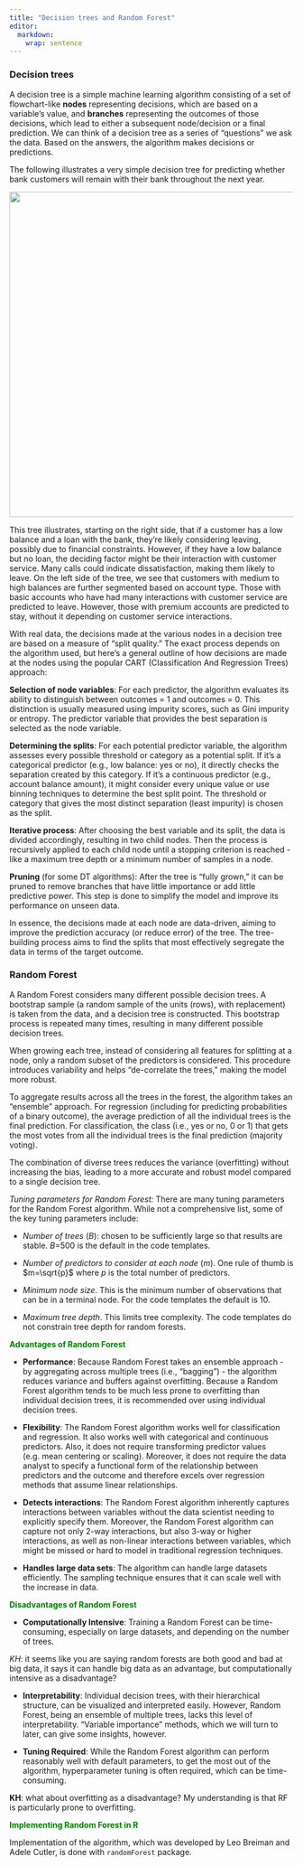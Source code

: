 ```yaml
---
title: "Decision trees and Random Forest"
editor: 
  markdown: 
    wrap: sentence
---
```


### Decision trees

A decision tree is a simple machine learning algorithm consisting of a set of flowchart-like **nodes** representing decisions, which are based on a variable's value, and **branches** representing the outcomes of those decisions, which lead to either a subsequent node/decision or a final prediction.
We can think of a decision tree as a series of "questions" we ask the data.
Based on the answers, the algorithm makes decisions or predictions.

The following illustrates a very simple decision tree for predicting whether bank customers will remain with their bank throughout the next year.

![](images/decisiontreebanking.png){fig-align="center" width="6in"}

This tree illustrates, starting on the right side, that if a customer has a low balance and a loan with the bank, they're likely considering leaving, possibly due to financial constraints.
However, if they have a low balance but no loan, the deciding factor might be their interaction with customer service.
Many calls could indicate dissatisfaction, making them likely to leave.
On the left side of the tree, we see that customers with medium to high balances are further segmented based on account type.
Those with basic accounts who have had many interactions with customer service are predicted to leave.
However, those with premium accounts are predicted to stay, without it depending on customer service interactions.

With real data, the decisions made at the various nodes in a decision tree are based on a measure of "split quality." The exact process depends on the algorithm used, but here's a general outline of how decisions are made at the nodes using the popular CART (Classification And Regression Trees) approach:

**Selection of node variables**: For each predictor, the algorithm evaluates its ability to distinguish between outcomes = 1 and outcomes = 0.
This distinction is usually measured using impurity scores, such as Gini impurity or entropy.
The predictor variable that provides the best separation is selected as the node variable.

**Determining the splits**: For each potential predictor variable, the algorithm assesses every possible threshold or category as a potential split.
If it's a categorical predictor (e.g., low balance: yes or no), it directly checks the separation created by this category.
If it's a continuous predictor (e.g., account balance amount), it might consider every unique value or use binning techniques to determine the best split point.
The threshold or category that gives the most distinct separation (least impurity) is chosen as the split.

**Iterative process**: After choosing the best variable and its split, the data is divided accordingly, resulting in two child nodes.
Then the process is recursively applied to each child node until a stopping criterion is reached - like a maximum tree depth or a minimum number of samples in a node.

**Pruning** (for some DT algorithms): After the tree is "fully grown," it can be pruned to remove branches that have little importance or add little predictive power.
This step is done to simplify the model and improve its performance on unseen data.

In essence, the decisions made at each node are data-driven, aiming to improve the prediction accuracy (or reduce error) of the tree.
The tree-building process aims to find the splits that most effectively segregate the data in terms of the target outcome.

### Random Forest

A Random Forest considers many different possible decision trees.
A bootstrap sample (a random sample of the units (rows), with replacement) is taken from the data, and a decision tree is constructed.
This bootstrap process is repeated many times, resulting in many different possible decision trees.

When growing each tree, instead of considering all features for splitting at a node, only a random subset of the predictors is considered.
This procedure introduces variability and helps "de-correlate the trees," making the model more robust.

To aggregate results across all the trees in the forest, the algorithm takes an "ensemble" approach.
For regression (including for predicting probabilities of a binary outcome), the average prediction of all the individual trees is the final prediction.
For classification, the class (i.e., yes or no, 0 or 1) that gets the most votes from all the individual trees is the final prediction (majority voting).

The combination of diverse trees reduces the variance (overfitting) without increasing the bias, leading to a more accurate and robust model compared to a single decision tree.

*Tuning parameters for Random Forest:* There are many tuning parameters for the Random Forest algorithm.
While not a comprehensive list, some of the key tuning parameters include:

-   *Number of trees* ($B$): chosen to be sufficiently large so that results are stable.
    $B$=500 is the default in the code templates.

-   *Number of predictors to consider at each node* ($m$).
    One rule of thumb is $m=\sqrt{p}$ where $p$ is the total number of predictors.

-   *Minimum node size*.
    This is the minimum number of observations that can be in a terminal node.
    For the code templates the default is 10.

-   *Maximum tree depth*.
    This limits tree complexity.
    The code templates do not constrain tree depth for random forests.

[**Advantages of Random Forest**]{style="color:green"}

-   **Performance**: Because Random Forest takes an ensemble approach - by aggregating across multiple trees (i.e., "bagging") - the algorithm reduces variance and buffers against overfitting. Because a Random Forest algorithm tends to be much less prone to overfitting than individual decision trees, it is recommended over using individual decision trees. 

-   **Flexibility**: The Random Forest algorithm works well for classification and regression. It also works well with categorical and continuous predictors. Also, it does not require transforming predictor values (e.g. mean centering or scaling). Moreover, it does not require the data analyst to specify a functional form of the relationship between predictors and the outcome and therefore excels over regression methods that assume linear relationships.

-   **Detects interactions**: The Random Forest algorithm inherently captures interactions between variables without the data scientist needing to explicitly specify them. Moreover, the Random Forest algorithm can capture not only 2-way interactions, but also 3-way or higher interactions, as well as non-linear interactions between variables, which might be missed or hard to model in traditional regression techniques.

-   **Handles large data sets**: The algorithm can handle large datasets efficiently. The sampling technique ensures that it can scale well with the increase in data.

[**Disadvantages of Random Forest**]{style="color:green"}

-   **Computationally Intensive**: Training a Random Forest can be time-consuming, especially on large datasets, and depending on the number of trees. 

*KH*: it seems like you are saying random forests are both good and bad at big data, it says it can handle big data as an advantage, but computationally intensive as a disadvantage?

-   **Interpretability**: Individual decision trees, with their hierarchical structure, can be visualized and interpreted easily. However, Random Forest, being an ensemble of multiple trees, lacks this level of interpretability. "Variable importance" methods, which we will turn to later, can give some insights, however. 

-   **Tuning Required**: While the Random Forest algorithm can perform reasonably well with default parameters, to get the most out of the algorithm, hyperparameter tuning is often required, which can be time-consuming.

**KH**: what about overfitting as a disadvantage?  My understanding is that RF is particularly prone to overfitting.

[**Implementing Random Forest in R**]{style="color:green"}

Implementation of the algorithm, which was developed by Leo Breiman and Adele Cutler, is done with `randomForest` package. 
